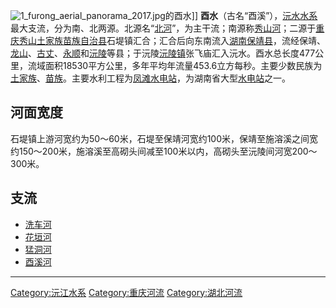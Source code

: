 {{unreferenced|time=2008-11-4}}
[[Image:1_furong_aerial_panorama_2017.jpg|thumb]]的酉水]]
'''酉水'''（古名“酉溪”），[[沅水|沅水]][[水系|水系]]最大支流，分为南、北两源。北源名“[[北河_(酉水)|北河]]”，为主干流；南源称[[秀山河_(酉水)|秀山河]]；二源于[[重庆|重庆]][[秀山|秀山土家族苗族自治县]]石堤镇汇合；汇合后向东南流入[[湖南|湖南]][[保靖|保靖县]]，流经保靖、[[龙山县|龙山]]、[[古丈|古丈]]、[[永顺县|永顺]]和[[沅陵|沅陵]]等县；于沅陵[[沅陵镇|沅陵镇]]张飞庙汇入沅水。酉水总长度477公里，流域面积18530平方公里，多年平均年流量453.6立方每秒。主要少数民族为[[土家族|土家族]]、[[苗族|苗族]]。主要水利工程为[[凤滩水电站|凤滩水电站]]，为湖南省大型[[水电站|水电站]]之一。

==河面宽度==
石堤镇上游河宽约为50～60米，石堤至保靖河宽约100米，保靖至施溶溪之间宽约150～200米，施溶溪至高砌头间减至100米以内，高砌头至沅陵间河宽200～300米。

==支流==
*[[洗车河|洗车河]]
*[[花垣河|花垣河]]
*[[猛洞河|猛洞河]]
*[[酉溪河|酉溪河]]

[[Category:沅江水系|Category:沅江水系]]
[[Category:重庆河流|Category:重庆河流]]
[[Category:湖北河流|Category:湖北河流]]

{{酉水}}
----
{{沅水水系}}